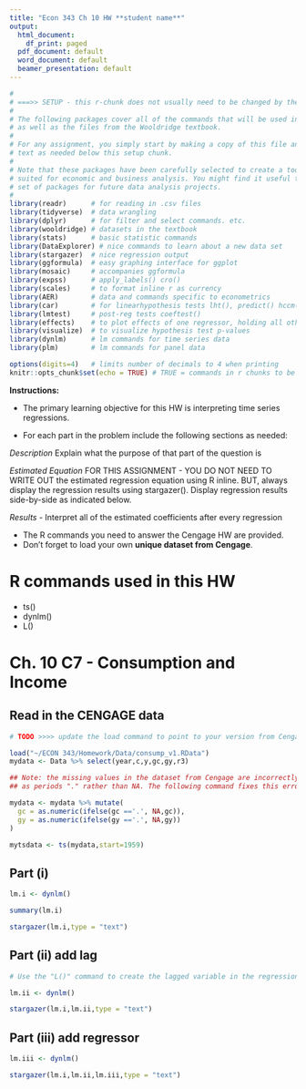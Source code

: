 ```yaml
---
title: "Econ 343 Ch 10 HW **student name**"
output:
  html_document:
    df_print: paged
  pdf_document: default
  word_document: default
  beamer_presentation: default
---
```


```r
#
# ===>> SETUP - this r-chunk does not usually need to be changed by the student.
#
# The following packages cover all of the commands that will be used in this class,
# as well as the files from the Wooldridge textbook.
# 
# For any assignment, you simply start by making a copy of this file and add the R chunks and
# text as needed below this setup chunk. 
#
# Note that these packages have been carefully selected to create a toolkit that is ideally
# suited for economic and business analysis. You might find it useful to keep this template and
# set of packages for future data analysis projects.
#
library(readr)      # for reading in .csv files
library(tidyverse)  # data wrangling
library(dplyr)      # for filter and select commands. etc.
library(wooldridge) # datasets in the textbook
library(stats)      # basic statistic commands
library(DataExplorer) # nice commands to learn about a new data set
library(stargazer)  # nice regression output
library(ggformula)  # easy graphing interface for ggplot
library(mosaic)     # accompanies ggformula
library(expss)      # apply_labels() cro()
library(scales)     # to format inline r as currency
library(AER)        # data and commands specific to econometrics
library(car)        # for linearhypothesis tests lht(), predict() hccm() heterosced.
library(lmtest)     # post-reg tests coeftest()
library(effects)    # to plot effects of one regressor, holding all others constant
library(visualize)  # to visualize hypothesis test p-values
library(dynlm)      # lm commands for time series data
library(plm)        # lm commands for panel data

options(digits=4)   # limits number of decimals to 4 when printing
knitr::opts_chunk$set(echo = TRUE) # TRUE = commands in r chunks to be echoed in outfile
```

**Instructions:**

- The primary learning objective for this HW is interpreting time series regressions.

- For each part in the problem include the following sections as needed:


_Description_ Explain what the purpose of that part of the question is

_Estimated Equation_ FOR THIS ASSIGNMENT - YOU DO NOT NEED TO WRITE OUT the estimated regression equation using R inline. BUT, always display the regression results using stargazer(). Display regression results side-by-side as indicated below.

_Results_ 
    - Interpret all of the estimated coefficients after every regression

- The R commands you need to answer the Cengage HW are provided. 
- Don't forget to load your own **unique dataset from Cengage**.

# R commands used in this HW

- ts()
- dynlm()
- L()


# Ch. 10 C7 - Consumption and Income

## Read in the CENGAGE data

``` r
# TODO >>>> update the load command to point to your version from Cengage <<<<

load("~/ECON 343/Homework/Data/consump_v1.RData") 
mydata <- Data %>% select(year,c,y,gc,gy,r3)

## Note: the missing values in the dataset from Cengage are incorrectly denoted
## as periods "." rather than NA. The following command fixes this error:

mydata <- mydata %>% mutate(
  gc = as.numeric(ifelse(gc =='.', NA,gc)),
  gy = as.numeric(ifelse(gy =='.', NA,gy))
)

mytsdata <- ts(mydata,start=1959)

```

## Part (i)
``` r

lm.i <- dynlm()

summary(lm.i)

stargazer(lm.i,type = "text")

```

## Part (ii) add lag
``` r

# Use the "L()" command to create the lagged variable in the regression

lm.ii <- dynlm()

stargazer(lm.i,lm.ii,type = "text")


```


## Part (iii) add regressor
``` r

lm.iii <- dynlm()

stargazer(lm.i,lm.ii,lm.iii,type = "text")


```

